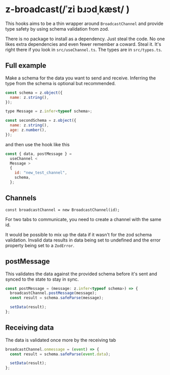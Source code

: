 # z-broadcast(/ˈzi bɹɔdˌkæst/ )

This hooks aims to be a thin wrapper around `BroadcastChannel` and provide type safety by using schema validation from zod.

There is no package to install as a dependency. Just steal the code. No one likes extra dependencies and even fewer remember a coward. Steal it. It's right there if you look in `src/useChannel.ts`.
The types are in `src/types.ts`.

## Full example

Make a schema for the data you want to send and receive. Inferring the type from the schema is optional but recommended.

```js
const schema = z.object({
  name: z.string(),
});

type Message = z.infer<typeof schema>;

const secondSchema = z.object({
  name: z.string(),
  age: z.number(),
});
```

and then use the hook like this

```js
const { data, postMessage } =
  useChannel <
  Message >
  {
    id: "new_test_channel",
    schema,
  };
```

## Channels

`const broadcastChannel = new BroadcastChannel(id);`

For two tabs to communicate, you need to create a channel with the same id.

It would be possible to mix up the data if it wasn't for the zod schema validation.
Invalid data results in data being set to undefined and the error property being set to a `ZodError`.

## postMessage

This validates the data against the provided schema before it's sent and synced to the state to stay in sync.

```js
const postMessage = (message: z.infer<typeof schema>) => {
  broadcastChannel.postMessage(message);
  const result = schema.safeParse(message);

  setData(result);
};
```

## Receiving data

The data is validated once more by the receiving tab

```js
broadcastChannel.onmessage = (event) => {
  const result = schema.safeParse(event.data);

  setData(result);
};
```
